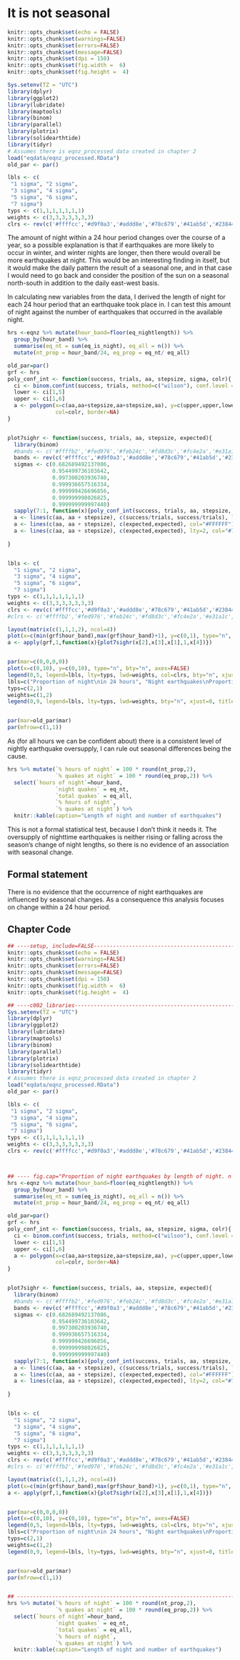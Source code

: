 # It is not seasonal

```r
knitr::opts_chunk$set(echo = FALSE)
knitr::opts_chunk$set(warnings=FALSE)
knitr::opts_chunk$set(errors=FALSE)
knitr::opts_chunk$set(message=FALSE)
knitr::opts_chunk$set(dpi = 150)
knitr::opts_chunk$set(fig.width =  6)
knitr::opts_chunk$set(fig.height =  4)
```


```r
Sys.setenv(TZ = "UTC") 
library(dplyr)
library(ggplot2)
library(lubridate)
library(maptools)
library(binom)
library(parallel)
library(plotrix)
library(solidearthtide)
library(tidyr)
# Assumes there is eqnz_processed data created in chapter 2
load("eqdata/eqnz_processed.RData")
old_par <- par()

lbls <- c(
 "1 sigma", "2 sigma",
 "3 sigma", "4 sigma",
 "5 sigma", "6 sigma",
 "7 sigma")
typs <- c(1,1,1,1,1,1,1)
weights <- c(3,3,3,3,3,3,3)
clrs <- rev(c('#ffffcc','#d9f0a3','#addd8e','#78c679','#41ab5d','#238443','#005a32'))


```

The amount of night within a 24 hour period changes over the course of a year, so a possible explanation is that if earthquakes are more likely to occur in winter, and winter nights are longer, then there would overall be more earthquakes at night. This would be an interesting finding in itself, but it would make the daily pattern the result of a seasonal one, and in that case I would need to go back and consider the position of the sun on a seasonal north-south in addition to the daily east-west basis.

In calculating new variables from the data, I derived the length of night for each 24 hour period that an earthquake took place in. I can test this amount of night against the number of earthquakes that occurred in the available night.

```r
hrs <-eqnz %>% mutate(hour_band=floor(eq_nightlength)) %>% 
  group_by(hour_band) %>% 
  summarise(eq_nt = sum(eq_is_night), eq_all = n()) %>%
  mutate(nt_prop = hour_band/24, eq_prop = eq_nt/ eq_all)

old_par=par()
grf <- hrs
poly_conf_int <- function(success, trials, aa, stepsize, sigma, colr){
  ci <- binom.confint(success, trials, method=c("wilson"), conf.level = sigma)
  lower <- ci[1,5] 
  upper <- ci[1,6] 
  a <- polygon(x=c(aa,aa+stepsize,aa+stepsize,aa), y=c(upper,upper,lower,lower),
               col=colr, border=NA)
}


plot7sighr <- function(success, trials, aa, stepsize, expected){
  library(binom)
  #bands <- c('#ffffb2','#fed976','#feb24c','#fd8d3c','#fc4e2a','#e31a1c','#b10026')
  bands <- rev(c('#ffffcc','#d9f0a3','#addd8e','#78c679','#41ab5d','#238443','#005a32'))
  sigmas <- c(0.682689492137086,
              0.954499736103642,
              0.997300203936740,
              0.999936657516334,
              0.999999426696856,
              0.999999998026825,
              0.999999999997440)
  sapply(7:1, function(x){poly_conf_int(success, trials, aa, stepsize, sigmas[x], bands[x])})
  a <- lines(c(aa, aa + stepsize), c(success/trials, success/trials), lwd=2)
  a <- lines(c(aa, aa + stepsize), c(expected,expected), col="#FFFFFF")
  a <- lines(c(aa, aa + stepsize), c(expected,expected), lty=2, col="#777777")
  
}


lbls <- c(
  "1 sigma", "2 sigma",
  "3 sigma", "4 sigma",
  "5 sigma", "6 sigma",
  "7 sigma")
typs <- c(1,1,1,1,1,1,1)
weights <- c(3,3,3,3,3,3,3)
clrs <- rev(c('#ffffcc','#d9f0a3','#addd8e','#78c679','#41ab5d','#238443','#005a32'))
#clrs <- c('#ffffb2','#fed976','#feb24c','#fd8d3c','#fc4e2a','#e31a1c','#b10026')

layout(matrix(c(1,1,1,2), ncol=4))
plot(x=c(min(grf$hour_band),max(grf$hour_band)+1), y=c(0,1), type="n", bty="n", xlab="Hours of night", ylab="Proportion of earthquakes at night")
a <- apply(grf,1,function(x){plot7sighr(x[2],x[3],x[1],1,x[4])})


par(mar=c(0,0,0,0))
plot(x=c(0,10), y=c(0,10), type="n", bty="n", axes=FALSE)
legend(0,5, legend=lbls, lty=typs, lwd=weights, col=clrs, bty="n", xjust=0, title="Confidence\nIntervals:", cex=0.9)
lbls=c("Proportion of night\nin 24 hours", "Night earthquakes\nProportion")
typs=c(2,1)
weights=c(1,2)
legend(0,9, legend=lbls, lty=typs, lwd=weights, bty="n", xjust=0, title="Legend", y.intersp=1.2)


par(mar=old_par$mar)
par(mfrow=c(1,1))

```

As (for all hours we can be confident about) there is a consistent level of nightly earthquake oversupply, I can rule out seasonal differences being the cause.

```r
hrs %>% mutate(`% hours of night` = 100 * round(nt_prop,2),
               `% quakes at night` = 100 * round(eq_prop,2)) %>%
  select(`hours of night`=hour_band,
               `night quakes` = eq_nt,
               `total quakes` = eq_all,
               `% hours of night`,
               `% quakes at night`) %>%
  knitr::kable(caption="Length of night and number of earthquakes")
```

This is not a formal statistical test, because I don't think it needs it. The oversupply of nighttime earthquakes is neither rising or falling across the season's change of night lengths, so there is no evidence of an association with seasonal change.

## Formal statement

There is no evidence that the occurrence of night earthquakes are influenced by seasonal changes. As a consequence this analysis focuses on change within a 24 hour period.


## Chapter Code

```r

## ----setup, include=FALSE------------------------------------------------
knitr::opts_chunk$set(echo = FALSE)
knitr::opts_chunk$set(warnings=FALSE)
knitr::opts_chunk$set(errors=FALSE)
knitr::opts_chunk$set(message=FALSE)
knitr::opts_chunk$set(dpi = 150)
knitr::opts_chunk$set(fig.width =  6)
knitr::opts_chunk$set(fig.height =  4)

## ----c002_libraries------------------------------------------------------
Sys.setenv(TZ = "UTC") 
library(dplyr)
library(ggplot2)
library(lubridate)
library(maptools)
library(binom)
library(parallel)
library(plotrix)
library(solidearthtide)
library(tidyr)
# Assumes there is eqnz_processed data created in chapter 2
load("eqdata/eqnz_processed.RData")
old_par <- par()

lbls <- c(
 "1 sigma", "2 sigma",
 "3 sigma", "4 sigma",
 "5 sigma", "6 sigma",
 "7 sigma")
typs <- c(1,1,1,1,1,1,1)
weights <- c(3,3,3,3,3,3,3)
clrs <- rev(c('#ffffcc','#d9f0a3','#addd8e','#78c679','#41ab5d','#238443','#005a32'))



## ---- fig.cap="Proportion of night earthquakes by length of night. n = 100279"----
hrs <-eqnz %>% mutate(hour_band=floor(eq_nightlength)) %>% 
  group_by(hour_band) %>% 
  summarise(eq_nt = sum(eq_is_night), eq_all = n()) %>%
  mutate(nt_prop = hour_band/24, eq_prop = eq_nt/ eq_all)

old_par=par()
grf <- hrs
poly_conf_int <- function(success, trials, aa, stepsize, sigma, colr){
  ci <- binom.confint(success, trials, method=c("wilson"), conf.level = sigma)
  lower <- ci[1,5] 
  upper <- ci[1,6] 
  a <- polygon(x=c(aa,aa+stepsize,aa+stepsize,aa), y=c(upper,upper,lower,lower),
               col=colr, border=NA)
}


plot7sighr <- function(success, trials, aa, stepsize, expected){
  library(binom)
  #bands <- c('#ffffb2','#fed976','#feb24c','#fd8d3c','#fc4e2a','#e31a1c','#b10026')
  bands <- rev(c('#ffffcc','#d9f0a3','#addd8e','#78c679','#41ab5d','#238443','#005a32'))
  sigmas <- c(0.682689492137086,
              0.954499736103642,
              0.997300203936740,
              0.999936657516334,
              0.999999426696856,
              0.999999998026825,
              0.999999999997440)
  sapply(7:1, function(x){poly_conf_int(success, trials, aa, stepsize, sigmas[x], bands[x])})
  a <- lines(c(aa, aa + stepsize), c(success/trials, success/trials), lwd=2)
  a <- lines(c(aa, aa + stepsize), c(expected,expected), col="#FFFFFF")
  a <- lines(c(aa, aa + stepsize), c(expected,expected), lty=2, col="#777777")
  
}


lbls <- c(
  "1 sigma", "2 sigma",
  "3 sigma", "4 sigma",
  "5 sigma", "6 sigma",
  "7 sigma")
typs <- c(1,1,1,1,1,1,1)
weights <- c(3,3,3,3,3,3,3)
clrs <- rev(c('#ffffcc','#d9f0a3','#addd8e','#78c679','#41ab5d','#238443','#005a32'))
#clrs <- c('#ffffb2','#fed976','#feb24c','#fd8d3c','#fc4e2a','#e31a1c','#b10026')

layout(matrix(c(1,1,1,2), ncol=4))
plot(x=c(min(grf$hour_band),max(grf$hour_band)+1), y=c(0,1), type="n", bty="n", xlab="Hours of night", ylab="Proportion of earthquakes at night")
a <- apply(grf,1,function(x){plot7sighr(x[2],x[3],x[1],1,x[4])})


par(mar=c(0,0,0,0))
plot(x=c(0,10), y=c(0,10), type="n", bty="n", axes=FALSE)
legend(0,5, legend=lbls, lty=typs, lwd=weights, col=clrs, bty="n", xjust=0, title="Confidence\nIntervals:", cex=0.9)
lbls=c("Proportion of night\nin 24 hours", "Night earthquakes\nProportion")
typs=c(2,1)
weights=c(1,2)
legend(0,9, legend=lbls, lty=typs, lwd=weights, bty="n", xjust=0, title="Legend", y.intersp=1.2)


par(mar=old_par$mar)
par(mfrow=c(1,1))


## ------------------------------------------------------------------------
hrs %>% mutate(`% hours of night` = 100 * round(nt_prop,2),
               `% quakes at night` = 100 * round(eq_prop,2)) %>%
  select(`hours of night`=hour_band,
               `night quakes` = eq_nt,
               `total quakes` = eq_all,
               `% hours of night`,
               `% quakes at night`) %>%
  knitr::kable(caption="Length of night and number of earthquakes")


```
